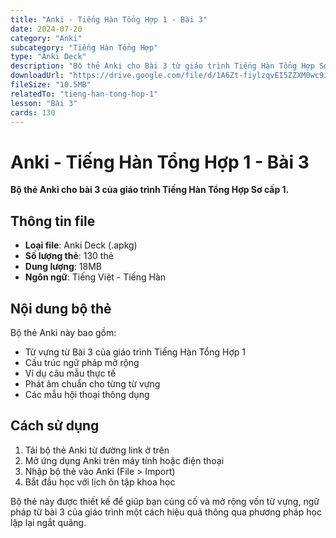 ```yaml
---
title: "Anki - Tiếng Hàn Tổng Hợp 1 - Bài 3"
date: 2024-07-20
category: "Anki"
subcategory: "Tiếng Hàn Tổng Hợp"
type: "Anki Deck"
description: "Bộ thẻ Anki cho Bài 3 từ giáo trình Tiếng Hàn Tổng Hợp Sơ cấp 1"
downloadUrl: "https://drive.google.com/file/d/1A6Zt-fiylzqvEI5ZZXM0wc9JMERiYPAE/view"
fileSize: "10.5MB"
relatedTo: "tieng-han-tong-hop-1"
lesson: "Bài 3"
cards: 130
---
```


# Anki - Tiếng Hàn Tổng Hợp 1 - Bài 3

**Bộ thẻ Anki cho bài 3 của giáo trình Tiếng Hàn Tổng Hợp Sơ cấp 1.**

## Thông tin file

- **Loại file**: Anki Deck (.apkg)
- **Số lượng thẻ**: 130 thẻ
- **Dung lượng**: 18MB
- **Ngôn ngữ**: Tiếng Việt - Tiếng Hàn

## Nội dung bộ thẻ

Bộ thẻ Anki này bao gồm:

- Từ vựng từ Bài 3 của giáo trình Tiếng Hàn Tổng Hợp 1
- Cấu trúc ngữ pháp mở rộng
- Ví dụ câu mẫu thực tế
- Phát âm chuẩn cho từng từ vựng
- Các mẫu hội thoại thông dụng

## Cách sử dụng

1. Tải bộ thẻ Anki từ đường link ở trên
2. Mở ứng dụng Anki trên máy tính hoặc điện thoại
3. Nhập bộ thẻ vào Anki (File > Import)
4. Bắt đầu học với lịch ôn tập khoa học

Bộ thẻ này được thiết kế để giúp bạn củng cố và mở rộng vốn từ vựng, ngữ pháp từ bài 3 của giáo trình một cách hiệu quả thông qua phương pháp học lặp lại ngắt quãng.

